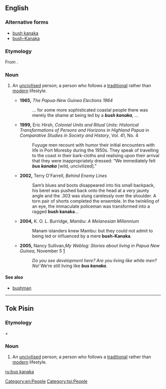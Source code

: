 {{also|buskanaka}}
==English==

===Alternative forms===
* [[bush kanaka]]
* [[bush-Kanaka]]

===Etymology===
From {{etyl|tpi|en}} {{term|bus kanaka|lang=tpi}}.

===Noun===
{{en-noun}}

# {{context|Papua New Guinea}} An [[uncivilised]] person; a person who follows a [[traditional]] rather than [[modern]] lifestyle.
#* '''1965,''' ''The Papua-New Guinea Elections 1964''
#*:... for some more sophisticated coastal people there was merely the shame at being led by a '''''bush kanaka''''', ...
#* '''1999,''' Eric Hirsh, ''Colonial Units and Ritual Units: Historical Transformations of Persons and Horizons in Highland Papua'' in ''Comparative Studies in Society and History'', Vol. 41, No. 4
#*: Fuyuge men recount with humor their initial encounters with life in Port Moresby during the 1950s. They speak of travelling to the coast in their bark-cloths and realising upon their arrival that they were inappropriately dressed: “We immediately felt '''''bus kanaka''''' [wild, uncivilized].”
#* '''2002,''' Terry O'Farrell, ''Behind Enemy Lines''
#*: Sam’s blues and boots disappeared into his small backpack, his beret was pushed back onto the head at a very jaunty angle and the .303 was slung carelessly over the shoulder. A torn pair of shorts completed the ensemble. In the twinkling of an eye, the immaculate policeman was transformed into a ragged '''bush kanaka'''...
#* '''2004,''' K. O. L. Burridge, ''Mambu: A Melanesian Millennium''
#*: Manam islanders knew Mambu: but they could not admit to being led or influenced by a mere '''bush-Kanaka'''.
#* '''2005,''' Nancy Sullivan,''My Weblog: Stories about living in Papua New Guinea,'' November 5 [http://nancysullivan.typepad.com/my_weblog/2005/11/11_win_nasin.html]
#*: ''Do you see development here? Are you living like white men? No!'' We’re still living like '''''bus kanaka'''''.

====See also====
* [[bushman]]

[[Category:en:People]]

----

==Tok Pisin==
===Etymology===
{{term|bus|lang=tpi}} + {{term|kanaka|lang=tpi}}

===Noun===
{{tpi-noun|sg=[[bus#Tok_Pisin|bus]] [[kanaka#Tok_Pisin|kanaka]]}}

# An [[uncivilised]] person; a person who follows a [[traditional]] rather than [[modern]] lifestyle.

[[Category:tpi:People]]

[[ru:bus kanaka]]
